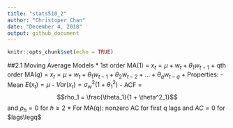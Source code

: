 ```yaml
---
title: "stats510_2"
author: "Christoper Chan"
date: "December 4, 2018"
output: github_document
---
```


```r
knitr::opts_chunk$set(echo = TRUE)
```

##2.1 Moving Average Models
* 1st order MA(1) = $x_t = \mu + w_t + \theta_{1}w_{t-1}$
    + qth order MA($q$) = $x_t = \mu + w_t + \theta_{1}w_{t-1} + \theta_{2}w_{t-2} + ... + \theta_{q}w_{t-q}$
    + Properties:
        - Mean $E(x_t) = \mu$
        - $Var(x_t) = \sigma^2_w(1 + \theta^2_1)$
        - ACF = $$rho_1 = \frac{\theta_1}{1 + \theta^2_1}$$ and $\rho_h = 0$ for $h\geq2$
            * For MA(q): nonzero AC for first q lags and $AC = 0$ for $lags\legq$
            